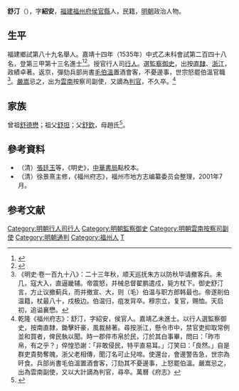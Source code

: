 {{明清人物信息框
| 姓名 = 舒汀
| 原名 =
| 圖片名稱= 
| 圖片大小 =
| 圖片說明 = 
| 最高職務 =
| 國家 = 大明 
| 爵位 =
| 籍貫 = 福建福州府侯官縣
| 族裔 = 
| 字號 = 
| 諡號 =
| 出生日期 = 生年不詳
| 出生地點 = <!---福建福州府侯官縣--->
| 逝世日期 = 卒年不詳 
| 逝世地點 =
| 墓葬 =
| 配偶 = 
| 親屬 = 
| 出身 =
* 嘉靖十四年乙未科同進士出身
| 經歷 =
| 著作 =  
}}
'''舒汀'''（{{bd|？||？|catIdx=}}），字'''紹安'''，[[福建|福建]][[福州府|福州府]][[侯官縣|侯官縣]]人，民籍，[[明朝|明朝]]政治人物。

== 生平 ==
福建鄉試第八十九名舉人。嘉靖十四年（1535年）中式乙未科會試第二百四十八名，登第三甲第十三名進士<ref>{{Cite book|title=《皇明贡举考》卷五|author=[[张朝瑞|张朝瑞]]|publisher=《续修四库全书》史部第828册|year=|isbn=|location=|pages=}}</ref><ref>{{Cite book|title=贡举志五种 上|author=鲁小俊，江俊伟著|publisher=武汉大学出版社|year=2009|isbn=978-7-307-07043-1|location=武汉|pages=}}</ref>。授官行人司[[行人|行人]]。選[[監察御史|監察御史]]，出按[[南直隸|直隸]]、[[浙江|浙江]]，政績卓著。返京，彈劾兵部尚書[[毛伯溫|毛伯溫]]置酒會客，不憂邊事，世宗怒罷伯溫官職<ref>《明史·卷一百九十八》：二十三年秋，顺天巡抚朱方以防秋毕请撤客兵。未几，寇大入，直逼畿辅。帝震怒，并械总督翟鹏遣戍，毙方杖下。御史舒汀言，方止议撤蓟兵，而并撤宣、大，则（毛）伯温与职方郎韩最也。帝遂削伯温籍，杖最八十，戍极边。伯温归，疽发背卒。穆宗立，复官，赐恤。天启初，追谥襄懋。</ref>。[[嚴嵩|嚴嵩]]忌之，出为[[雲南|雲南]]按察司副使，又謫為[[判官|判官]]，不久卒。<ref>乾隆《福州府志》：舒汀，字紹安，侯官人。嘉靖乙未進士。以行人選監察御史，按南直隸，鋤擊奸豪，風裁赫著。尋按浙江，懸令市中，禁官吏抑取常例並和買者，俾民執以聞。時一郡倅市帛於民，汀於其白事畢，問曰：「昨市帛，有之乎？」倅惶恐謝：「非敢侵民，特平直易耳。」汀笑曰：「良然。」自是群吏貴勢奪魄，浙父老相傳，聞汀名可止兒啼。使還台，會邊警告急，世宗為旰食。兵部尚書毛伯溫置酒會客，汀劾其不憂邊事，上怒罷伯溫。嚴嵩忌之，出為雲南副使，又以大計謫為判官，尋卒。萬曆《府志》</ref>

== 家族 ==
曾祖[[舒德懋|舒德懋]]；祖父[[舒坦|舒坦]]；父[[舒欽|舒欽]]，母趙氏<ref>{{Cite book|title=天一阁藏明代科举录选刊 登科录 点校本|author=龚延明主编|publisher=宁波出版社|year=2016|isbn=978-7-5526-2320-8|location=宁波|pages=|quote=《天一閣藏明代科舉錄選刊.登科錄》之《嘉靖十四年乙未科進士登科錄》}}</ref>。

==參考資料==
*（清）[[張廷玉|張廷玉]]等，《明史》，[[中華書局|中華書局]]點校本。
*（清）徐景熹主修，《福州府志》，福州市地方志编纂委员会整理，2001年7月。

==参考文献==
{{reflist}}

{{嘉靖十四年乙未科殿試金榜}}

{{DEFAULTSORT:Shu舒}}
[[Category:明朝行人司行人|Category:明朝行人司行人]]
[[Category:明朝監察御史|Category:明朝監察御史]]
[[Category:明朝雲南按察司副使|Category:明朝雲南按察司副使]]
[[Category:明朝通判|Category:明朝通判]]
[[Category:福州人|Category:福州人]]
[[Category:舒姓|T]]